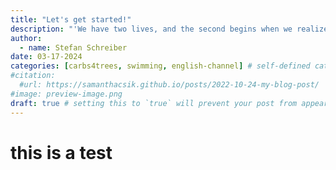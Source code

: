 ```yaml
---
title: "Let's get started!"
description: "'We have two lives, and the second begins when we realize we only have one.' -Confucius"
author:
  - name: Stefan Schreiber
date: 03-17-2024
categories: [carbs4trees, swimming, english-channel] # self-defined categories
#citation: 
  #url: https://samanthacsik.github.io/posts/2022-10-24-my-blog-post/ 
#image: preview-image.png
draft: true # setting this to `true` will prevent your post from appearing on your listing page until you're ready!
---
```


# this is a test
